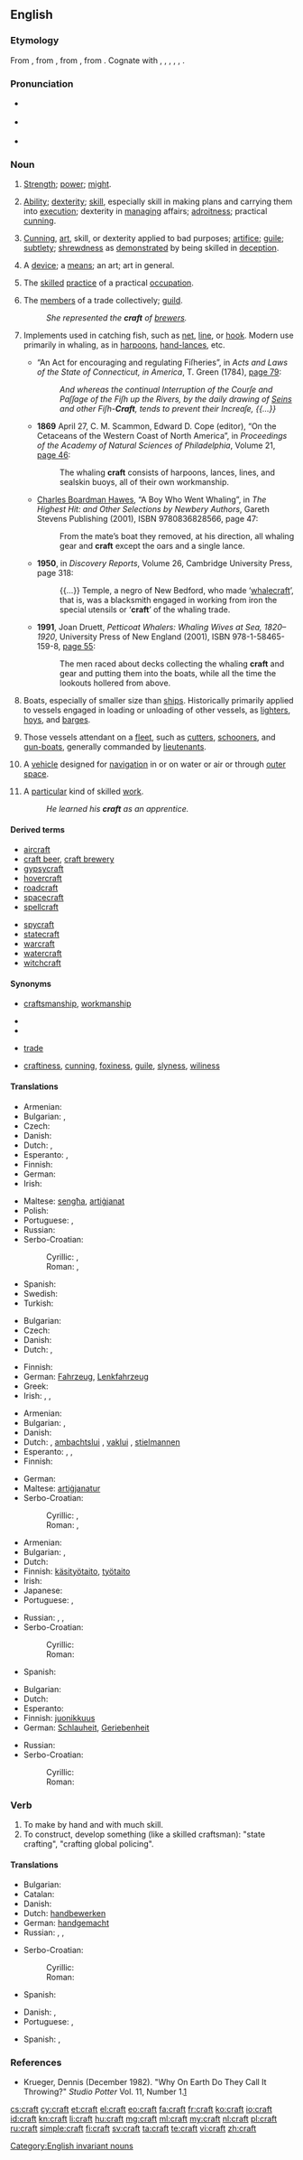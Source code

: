 ==English==
{{wikipedia|dab=craft (disambiguation)|craft}}

===Etymology===
From {{etyl|enm|en}}, from {{etyl|ang|en}} {{term|cræft||physical strength, might, courage, science, skill, art, ability, talent, virtue, excellence, trade, handicraft, calling, work or product of art, hex, trick, fraud, deceit, machine, instrument|lang=ang}}, from {{etyl|gem-pro|en}} {{term/t|gem-pro|*kraftaz||power}}, from {{etyl|ine-pro|en}} {{term/t|ine-pro|*ger-||to turn, wind}}. Cognate with {{etyl|frs|-}} {{term|craft||strength|lang=frs}}, {{etyl|fy|-}} {{term|krêft||strength|lang=fy}}, {{etyl|nl|-}} {{term|kracht||strength, force, power|lang=nl}}, {{etyl|de|-}} {{term|Kraft||strength, force, power|lang=de}}, {{etyl|sv|-}} {{term|kraft||power, force, drive, energy|lang=sv}}, {{etyl|is|-}} {{term|kraftur||power|lang=is}}.

===Pronunciation===
* {{a|RP}} {{IPA|/kɹɑːft/}}
*: {{rhymes|ɑːft}}
* {{a|US}} {{IPA|/kɹæft/}}
* {{audio|en-us-craft.ogg|Audio (US)}}

===Noun===
{{en-noun|craft|-|pl2=crafts}}

# {{context|obsolete|lang=en}} [[strength|Strength]]; [[power]]; [[might]].
# {{context|uncountable|lang=en}} [[ability|Ability]]; [[dexterity]]; [[skill]], especially skill in making plans and carrying them into [[execution]]; dexterity in [[manage|managing]] affairs; [[adroitness]]; practical [[cunning]].
# {{context|uncountable|lang=en}} [[cunning|Cunning]], [[art]], skill, or dexterity applied to bad purposes; [[artifice]]; [[guile]]; [[subtlety]]; [[shrewdness]] as [[demonstrate]]d by being skilled in [[deception]].
# {{context|obsolete|lang=en}} A [[device]]; a [[means]]; an art; art in general.
# {{context|countable|plural: '''crafts'''|lang=en}} The [[skilled]] [[practice]] of a practical [[occupation]].
# The [[member]]s of a trade collectively; [[guild]].
#: ''She represented the '''craft''' of [[brewer]]s.''
# {{context|nautical|whaling|lang=en}} Implements used in catching fish, such as [[net]], [[line]], or [[hook]]. Modern use primarily in whaling, as in [[harpoon]]s, [[hand-lance]]s, etc.
#* {{ante|1784}} “An Act for encouraging and regulating Fiſheries”, in ''Acts and Laws of the State of Connecticut, in America'', T. Green (1784), [http://books.google.com/books?id=ywc4AAAAIAAJ&pg=PA79&dq=craft page 79]:
#*: ''And whereas the continual Interruption of the Courſe and Paſſage of the Fiſh up the Rivers, by the daily drawing of [[sein|Seins]] and other Fiſh-'''Craft''', tends to prevent their Increaſe, {{...}}'' <!-- [sic] italics -->
#* '''1869''' April 27, C. M. Scammon, Edward D. Cope (editor), “On the Cetaceans of the Western Coast of North America”, in ''Proceedings of the Academy of Natural Sciences of Philadelphia'', Volume 21, [http://books.google.com/books?id=9IEOAQAAIAAJ&pg=RA1-PA46&dq=craft page 46]:
#*: The whaling '''craft''' consists of harpoons, lances, lines, and sealskin buoys, all of their own workmanship.
#* {{ante|1923}} [[w:Charles Boardman Hawes|Charles Boardman Hawes]], “A Boy Who Went Whaling”, in ''The Highest Hit: and Other Selections by Newbery Authors'',<sup >[http://books.google.com/books?id=xZC5QKSqW8UC ]</sup> Gareth Stevens Publishing (2001), ISBN 9780836828566, page 47:
#*: From the mate’s boat they removed, at his direction, all whaling gear and '''craft''' except the oars and a single lance.
#* '''1950''', in ''Discovery Reports'', Volume 26,<sup >[http://books.google.com/books?id=GFgqAAAAMAAJ ]</sup> Cambridge University Press, page 318:
#*: {{...}} Temple, a negro of New Bedford, who made ‘[[whalecraft]]’, that is, was a blacksmith engaged in working from iron the special utensils or ‘'''craft'''’ of the whaling trade.
#* '''1991''', Joan Druett, ''Petticoat Whalers: Whaling Wives at Sea, 1820–1920'', University Press of New England (2001), ISBN 978-1-58465-159-8, [http://books.google.com/books?id=lwfRQFIeBYMC&pg=PA55&dq=craft page 55]:
#*: The men raced about decks collecting the whaling '''craft''' and gear and putting them into the boats, while all the time the lookouts hollered from above.
# {{context|nautical|lang=en}} Boats, especially of smaller size than [[ship]]s. Historically primarily applied to vessels engaged in loading or unloading of other vessels, as [[lighter]]s, [[hoy]]s, and [[barge]]s.
# {{context|nautical|British Royal Navy|lang=en}} Those vessels attendant on a [[fleet]], such as [[cutter]]s, [[schooner]]s, and [[gun-boat]]s, generally commanded by [[lieutenant]]s.
# {{context|countable|plural: '''craft'''|lang=en}} A [[vehicle]] designed for [[navigation]] in or on water or air or through [[outer space]].
# {{context|countable|plural: '''crafts'''|lang=en}} A [[particular]] kind of skilled [[work]].
#: ''He learned his '''craft''' as an apprentice.''

====Derived terms====
{{top2}}
* [[aircraft]]
* [[craft beer]], [[craft brewery]]
* [[gypsycraft]]
* [[hovercraft]]
* [[roadcraft]]
* [[spacecraft]]
* [[spellcraft]]
{{mid2}}
* [[spycraft]]
* [[statecraft]]
* [[warcraft]]
* [[watercraft]]
* [[witchcraft]]
{{bottom}}

====Synonyms====
* {{sense|skill at work}} [[craftsmanship]], [[workmanship]]
* {{sense|nautical sense}}
* {{sense|vehicle}}
* {{sense|kind of skilled work}} [[trade]]
* {{sense|shrewdness}} [[craftiness]], [[cunning]], [[foxiness]], [[guile]], [[slyness]], [[wiliness]]

====Translations====
{{trans-top|skilled practice}}
* Armenian: {{t-|hy|արհեստ|tr=arhest}}
* Bulgarian: {{t+|bg|занаят|m}}, {{t+|bg|професия|f}}
* Czech: {{t-|cs|řemeslo|n}}
* Danish: {{t-|da|håndværk|n}}
* Dutch: {{t+|nl|vak|n}}, {{t-|nl|stiel|c}}
* Esperanto: {{t-|eo|fako}}, {{t-|eo|metio}}
* Finnish: {{t+|fi|taito}}
* German: {{t+|de|Handwerk}}
* Irish: {{t-|ga|ceird|f}}
{{trans-mid}}
* Maltese: [[sengħa]], [[artiġjanat]]
* Polish: {{t+|pl|rzemiosło|n}}
* Portuguese: {{t+|pt|arte|m}}, {{t+|pt|ofício|m}}
* Russian: {{t+|ru|ремесло|n|sc=Cyrl|tr=remesló}}
* Serbo-Croatian:
*: Cyrillic: {{t-|sh|занат|alt=за̀на̄т|sc=Cyrl}}, {{t-|sh|занатство}}
*: Roman: {{t-|sh|zanat|alt=zànāt}}, {{t-|sh|zanatstvo|alt=zanátstvo}}
* Spanish: {{t+|es|oficio|m}}
* Swedish: {{t|sv|hantverk|n}}
* Turkish: {{t+|tr|zanaat}}
{{trans-bottom}}

{{trans-top|vehicle designed for navigation}}
* Bulgarian: {{t-|bg|плавателен съд}}
* Czech: {{t+|cs|plavidlo|n}}
* Danish: {{t+|da|fartøj|n}}
* Dutch: {{t+|nl|voertuig|n}}, {{t+|nl|toestel|n}}
{{trans-mid}}
* Finnish: {{t+|fi|alus}}
* German: [[Fahrzeug]], [[Lenkfahrzeug]]
* Greek: {{t+|el|σκάφος|n|tr=skáfos}}
* Irish: {{t-|ga|árthach|m}}, {{t+|ga|bád|m}}, {{t-|ga|soitheach|m}}
{{trans-bottom}}

{{trans-top|people who perform a particular kind of skilled work}}
* Armenian: {{t-|hy|արհեստավոր|tr=arhestavor}}
* Bulgarian: {{t+|bg|еснаф|m}},  {{t+|bg|гилдия|f}}
* Danish: {{t-|da|håndværker|c}}
* Dutch: {{t+|nl|ambacht|n}}, [[ambachtslui]] {{m-p}}, [[vaklui]] {{m-p}}, [[stielmannen]] {{m-p}}
* Esperanto: {{t-|eo|metio}}, {{t-|eo|metiistoj}} {{p}}, {{t-|eo|fakuloj}} {{p}}
* Finnish: {{t-|fi|ammattikunta}}
{{trans-mid}}
* German: {{t+|de|Handwerker}}
* Maltese: [[artiġjanatur]] {{m}}
* Serbo-Croatian:
*: Cyrillic: {{t-|sh|занатлија|m}}, {{t-|sh|занатлијка|f}}
*: Roman: {{t-|sh|zanatlija|m}}, {{t-|sh|zanatlijka|f}}
{{trans-bottom}}

{{trans-top|skill in an occupation}}
* Armenian: {{t-|hy|արհեստ|tr=arhest}}
* Bulgarian: {{t+|bg|ловкост|f}},  {{t+|bg|умение|n}}
* Dutch: {{t+|nl|vakmanschap|n}}
* Finnish: [[käsityötaito]], [[työtaito]]
* Irish: {{t-|ga|ceardaíocht|f}}
* Japanese: {{t+|ja|職業|tr=shokugyō}}
* Portuguese: {{t+|pt|habilidade|f}}, {{t+|pt|perícia|f}}
{{trans-mid}}
* Russian: {{t+|ru|умение|n|sc=Cyrl|tr=uménije}}, {{t+|ru|сноровка|f|sc=Cyrl|tr=snoróvka}}, {{t+|ru|искусство|n|sc=Cyrl|tr=iskússtvo}}
* Serbo-Croatian:
*: Cyrillic: {{t-|sh|занат|alt=за̀на̄т|sc=Cyrl}}
*: Roman: {{t-|sh|zanat|alt=zànāt}}
* Spanish: {{t+|es|pericia|f}}
{{trans-bottom}}

{{trans-top|shrewdness}}
* Bulgarian: {{t+|bg|хитрост|f}}
* Dutch: {{t-|nl|gewiekstheid|c}}
* Esperanto: {{t-|eo|ruzeco}}
* Finnish: [[juonikkuus]]
* German: [[Schlauheit]], [[Geriebenheit]]
{{trans-mid}}
* Russian: {{t+|ru|хитрость|f|sc=Cyrl|tr=xítrost'}}
* Serbo-Croatian:
*: Cyrillic: {{t-|sh|препреденост|f|alt=препрѐдено̄ст|sc=Cyrl}}
*: Roman: {{t-|sh|prepredenost|f|alt=preprèdenōst}}
{{trans-bottom}}

===Verb===
{{en-verb}}

# To make by hand and with much skill.
# To construct, develop something (like a skilled craftsman): "state crafting", "crafting global policing".

====Translations====
{{trans-top|make by hand}}
* Bulgarian: {{t-|bg|изработвам на ръка}}
* Catalan: {{t-|ca|fet a mà}}
* Danish: {{t-|da|håndlavet}}
* Dutch: [[handbewerken]]
* German: [[handgemacht]]
* Russian: {{t+|ru|мастерить|sc=Cyrl}}, {{t-|ru|проявлять мастерство|sc=Cyrl}}, {{t-|ru|изготавливать вручную|sc=Cyrl}}
{{trans-mid}}
* Serbo-Croatian:
*: Cyrillic: {{t-|sh|ручно направљено}}
*: Roman: {{t-|sh|ručno napravljeno}}
* Spanish: {{t+|es|labrar}}
{{trans-bottom}}

{{trans-top|construct, develop}}
* Danish: {{t-|da|bygge}}, {{t-|da|konstrukere}}
* Portuguese: {{t+|pt|construir}}, {{t+|pt|desenvolver}}
{{trans-mid}}
* Spanish: {{t+|es|construir}}, {{t+|es|desarrollar}}
{{trans-bottom}}

===References===
* Krueger, Dennis (December 1982). "Why On Earth Do They Call It Throwing?" ''Studio Potter'' Vol. 11, Number 1.[http://www.studiopotter.org/articles/?art=art0001]

[[Category:English invariant nouns]]

[[cs:craft]]
[[cy:craft]]
[[et:craft]]
[[el:craft]]
[[eo:craft]]
[[fa:craft]]
[[fr:craft]]
[[ko:craft]]
[[io:craft]]
[[id:craft]]
[[kn:craft]]
[[li:craft]]
[[hu:craft]]
[[mg:craft]]
[[ml:craft]]
[[my:craft]]
[[nl:craft]]
[[pl:craft]]
[[ru:craft]]
[[simple:craft]]
[[fi:craft]]
[[sv:craft]]
[[ta:craft]]
[[te:craft]]
[[vi:craft]]
[[zh:craft]]